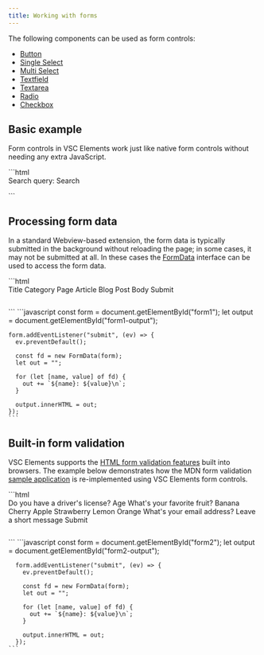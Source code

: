```yaml
---
title: Working with forms
---
```



The following components can be used as form controls:

- [Button](/components/vscode-button)
- [Single Select](/components/vscode-single-select)
- [Multi Select](/components/vscode-multi-select)
- [Textfield](/components/vscode-textfield)
- [Textarea](/components/vscode-textarea)
- [Radio](/components/vscode-radio)
- [Checkbox](/components/vscode-checkbox)

## Basic example

Form controls in VSC Elements work just like native form controls without needing any extra JavaScript.

<Demo>
  <BasicFormExample />
  <Fragment slot="html">
    ```html
    <form
      action="/introduction/building-forms"
      method="get"
      enctype="application/x-www-form-urlencoded"
    >
      <vscode-label for="query">Search query:</vscode-label>
      <vscode-textfield id="query" name="query"></vscode-textfield>
      <vscode-button type="submit">Search</vscode-button>
    </form>
    ```
  </Fragment>
</Demo>

## Processing form data

In a standard Webview-based extension, the form data is typically submitted in the background
without reloading the page; in some cases, it may not be submitted at all. In these cases the
[FormData](https://developer.mozilla.org/en-US/docs/Web/API/FormData) interface can be used to
access the form data.

<Demo>
  <FormDataExample />
  <Fragment slot="html">
    ```html
    <form id="form1">
      <vscode-form-group variant="vertical">
        <vscode-label for="form1-title">Title</vscode-label>
        <vscode-textfield name="title" id="form1-title"></vscode-textfield>
      </vscode-form-group>
      <vscode-form-group variant="vertical">
        <vscode-label for="form1-category">Category</vscode-label>
        <vscode-single-select name="category" id="form1-category">
          <vscode-option value="page">Page</vscode-option>
          <vscode-option value="article">Article</vscode-option>
          <vscode-option value="blog">Blog Post</vscode-option>
        </vscode-single-select>
      </vscode-form-group>
      <vscode-form-group variant="vertical">
        <vscode-label for="form1-body">Body</vscode-label>
        <vscode-textarea name="body" id="form1-body" rows="10"></vscode-textarea>
      </vscode-form-group>
      <vscode-form-group variant="vertical">
        <vscode-checkbox label="Draft" name="draft" id="form1-draft"
        ></vscode-checkbox>
      </vscode-form-group>
      <vscode-form-group>
        <vscode-button type="submit">Submit</vscode-button>
      </vscode-form-group>
      <pre id="form1-output"></pre>
    </form>
    ```
  </Fragment>
  <Fragment slot="js">
    ```javascript
    const form = document.getElementById("form1");
    let output = document.getElementById("form1-output");

    form.addEventListener("submit", (ev) => {
      ev.preventDefault();

      const fd = new FormData(form);
      let out = "";

      for (let [name, value] of fd) {
        out += `${name}: ${value}\n`;
      }

      output.innerHTML = out;
    });
    ```

  </Fragment>
</Demo>

## Built-in form validation

VSC Elements supports the [HTML form validation features](https://developer.mozilla.org/en-US/docs/Learn/Forms/Form_validation#using_built-in_form_validation) built into browsers.
The example below demonstrates how the MDN form validation [sample application](https://developer.mozilla.org/en-US/docs/Learn/Forms/Form_validation#full_example) is re-implemented using
VSC Elements form controls.

<Demo>
  <BuiltInValidation />
  <Fragment slot="html">
    ```html
    <form
      action="/introduction/working-with-forms"
      method="get"
      enctype="application/x-www-form-urlencoded"
      id="form2"
    >
      <vscode-form-group variant="vertical">
        <vscode-label required>Do you have a driver's license?</vscode-label>
        <vscode-radio-group>
          <vscode-radio label="Yes" name="driver" value="yes" required
          ></vscode-radio>
          <vscode-radio label="No" name="driver" value="no" required></vscode-radio>
        </vscode-radio-group>
      </vscode-form-group>
      <vscode-form-group variant="vertical">
        <vscode-label for="form2-age">Age</vscode-label>
        <vscode-textfield
          type="number"
          min="12"
          max="120"
          step="1"
          id="form2-age"
          name="age"
          pattern="\d+"></vscode-textfield>
      </vscode-form-group>
      <vscode-form-group variant="vertical">
        <vscode-label for="form2-fruit" required
          >What's your favorite fruit?</vscode-label
        >
        <vscode-single-select name="fruit" id="form2-fruit" combobox required>
          <vscode-option value="banana">Banana</vscode-option>
          <vscode-option value="cherry">Cherry</vscode-option>
          <vscode-option value="apple">Apple</vscode-option>
          <vscode-option value="strawberry">Strawberry</vscode-option>
          <vscode-option value="lemon">Lemon</vscode-option>
          <vscode-option value="orange">Orange</vscode-option>
        </vscode-single-select>
      </vscode-form-group>
      <vscode-form-group variant="vertical">
        <vscode-label for="form2-email">What's your email address?</vscode-label>
        <vscode-textfield type="email" name="email" id="form2-email"
        ></vscode-textfield>
      </vscode-form-group>
      <vscode-form-group variant="vertical">
        <vscode-label for="form2-message">Leave a short message</vscode-label>
        <vscode-textarea id="form2-message" name="msg" maxlength="140" rows="5"
        ></vscode-textarea>
      </vscode-form-group>
      <vscode-form-group variant="vertical">
        <vscode-button type="submit">Submit</vscode-button>
      </vscode-form-group>
      <pre id="form2-output"></pre>
    </form>
    ```
  </Fragment>
  <Fragment slot="js">
    ```javascript
      const form = document.getElementById("form2");
      let output = document.getElementById("form2-output");

      form.addEventListener("submit", (ev) => {
        ev.preventDefault();

        const fd = new FormData(form);
        let out = "";

        for (let [name, value] of fd) {
          out += `${name}: ${value}\n`;
        }

        output.innerHTML = out;
      });
    ```

  </Fragment>
</Demo>
